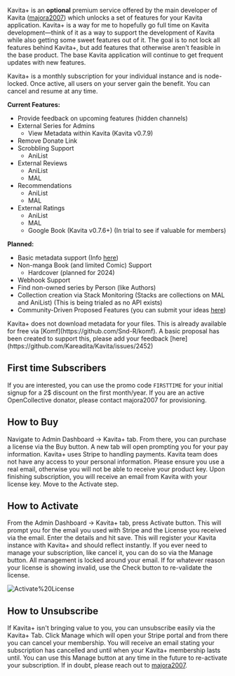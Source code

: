 
Kavita+ is an **optional** premium service offered by the main developer of Kavita ([majora2007](https://github.com/majora2007)) which unlocks a set of features for your Kavita application. Kavita+ is a way for me to hopefully go full time on Kavita development—think of it as a way to support the development of Kavita while also getting some sweet features out of it. The goal is to not lock all features behind Kavita+, but add features that otherwise aren't feasible in the base product. The base Kavita application will continue to get frequent updates with new features. 

Kavita+ is a monthly subscription for your individual instance and is node-locked. Once active, all users on your server gain the benefit. You can cancel and resume at any time. 

**Current Features:**
- Provide feedback on upcoming features (hidden channels)
- External Series for Admins
  - View Metadata within Kavita (Kavita v0.7.9)
- Remove Donate Link
- Scrobbling Support
  - AniList
- External Reviews
  - AniList
  - MAL
- Recommendations
  - AniList
  - MAL
- External Ratings
  - AniList
  - MAL
  - Google Book (Kavita v0.7.6+) (In trial to see if valuable for members)

**Planned:**
- Basic metadata support (Info [here](https://github.com/Kareadita/Kavita/issues/2452))
- Non-manga Book (and limited Comic) Support
  - Hardcover (planned for 2024)
- Webhook Support
- Find non-owned series by Person (like Authors)
- Collection creation via Stack Monitoring (Stacks are collections on MAL and AniList) (This is being trialed as no API exists)
- Community-Driven Proposed Features (you can submit your ideas [here](https://github.com/Kareadita/Kavita/discussions/2529))

<Callout type="info">
	 Kavita+ does not download metadata for your files. This is already available for free via [Komf](https://github.com/Snd-R/komf). A basic proposal has been created to support this, please add your feedback [here](https://github.com/Kareadita/Kavita/issues/2452)
</Callout>

## First time Subscribers
If you are interested, you can use the promo code `FIRSTTIME` for your initial signup for a 2$ discount on the first month/year. If you are an active OpenCollective donator, please contact majora2007 for provisioning. 

## How to Buy
Navigate to Admin Dashboard -> Kavita+ tab. From there, you can purchase a license via the Buy button. A new tab will open prompting you for your pay information. Kavita+ uses Stripe to handling payments. Kavita team does not have any access to your personal information. Please ensure you use a real email, otherwise you will not be able to receive your product key. Upon finishing subscription, you will receive an email from Kavita with your license key. Move to the Activate step.

## How to Activate
From the Admin Dashboard -> Kavita+ tab, press Activate button. This will prompt you for the email you used with Stripe and the License you received via the email. Enter the details and hit save. This will register your Kavita instance with Kavita+ and should reflect instantly. If you ever need to manage your subscription, like cancel it, you can do so via the Manage button. All management is locked around your email. If for whatever reason your license is showing invalid, use the Check button to re-validate the license.

![Activate%20License](../public/kavita+/activate-license.png "Activate%20License")

## How to Unsubscribe
If Kavita+ isn't bringing value to you, you can unsubscribe easily via the Kavita+ Tab. Click Manage which will open your Stripe portal and from there you can cancel your membership. You will receive an email stating your subscription has cancelled and until when your Kavita+ membership lasts until. You can use this Manage button at any time in the future to re-activate your subscription. If in doubt, please reach out to [majora2007](https://discord.com/invite/b52wT37kt7).